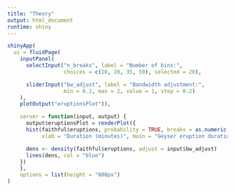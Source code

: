 ```yaml
---
title: "Theory"
output: html_document
runtime: shiny
---
```


```r
shinyApp(
  ui = fluidPage(
    inputPanel(
      selectInput("n_breaks", label = "Number of bins:",
                  choices = c(10, 20, 35, 50), selected = 20),

      sliderInput("bw_adjust", label = "Bandwidth adjustment:",
                  min = 0.2, max = 2, value = 1, step = 0.2)
    ),
    plotOutput("eruptionsPlot")),

    server = function(input, output) {
      output$eruptionsPlot = renderPlot({
      hist(faithful$eruptions, probability = TRUE, breaks = as.numeric(input$n_breaks),
           xlab = "Duration (minutes)", main = "Geyser eruption duration")

      dens <- density(faithful$eruptions, adjust = input$bw_adjust)
      lines(dens, col = "blue")
    })
    },
    options = list(height = "600px")
)
```